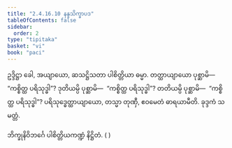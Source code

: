 ```yaml
---
title: "2.4.16.10 နန္ဒသိက္ခာပဒ"
tableOfContents: false
sidebar:
  order: 2
type: "tipitaka"
basket: "vi"
book: "paci"
---
```



<DynamicBreadcrumb />

<Paragraph number="3526" book="paci">
ဥဒ္ဒိဋ္ဌာ ခေါ, အယျာယော, ဆသဋ္ဌိသတာ ပါစိတ္တိယာ ဓမ္မာ. တတ္ထာယျာယော ပုစ္ဆာမိ—  “ကစ္စိတ္ထ ပရိသုဒ္ဓါ”? ဒုတိယမ္ပိ ပုစ္ဆာမိ—  “ကစ္စိတ္ထ ပရိသုဒ္ဓါ”? တတိယမ္ပိ ပုစ္ဆာမိ—  “ကစ္စိတ္ထ ပရိသုဒ္ဓါ”? ပရိသုဒ္ဓေတ္ထာယျာယော, တသ္မာ တုဏှီ, ဧဝမေတံ ဓာရယာမီတိ.

</Paragraph>

<Paragraph number="3527" type="center" book="paci">
ခုဒ္ဒကံ သမတ္တံ.

  
ဘိက္ခုနိဝိဘင်္ဂေ ပါစိတ္တိယကဏ္ဍံ နိဋ္ဌိတံ. ( )
</Paragraph>
